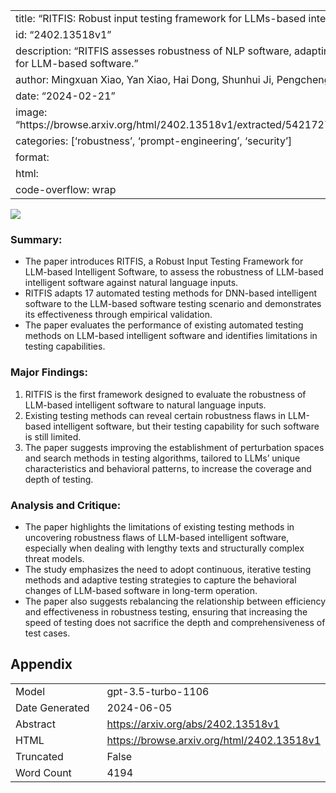 
---
title: "RITFIS: Robust input testing framework for LLMs-based intelligent software"
id: "2402.13518v1"
description: "RITFIS assesses robustness of NLP software, adapting DNN testing methods for LLM-based software."
author: Mingxuan Xiao, Yan Xiao, Hai Dong, Shunhui Ji, Pengcheng Zhang
date: "2024-02-21"
image: "https://browse.arxiv.org/html/2402.13518v1/extracted/5421727/RITFIS_framework.png"
categories: ['robustness', 'prompt-engineering', 'security']
format:
  html:
    code-overflow: wrap
---

![](https://browse.arxiv.org/html/2402.13518v1/extracted/5421727/RITFIS_framework.png)

### **Summary:**
- The paper introduces RITFIS, a Robust Input Testing Framework for LLM-based Intelligent Software, to assess the robustness of LLM-based intelligent software against natural language inputs.
- RITFIS adapts 17 automated testing methods for DNN-based intelligent software to the LLM-based software testing scenario and demonstrates its effectiveness through empirical validation.
- The paper evaluates the performance of existing automated testing methods on LLM-based intelligent software and identifies limitations in testing capabilities.

### Major Findings:
1. RITFIS is the first framework designed to evaluate the robustness of LLM-based intelligent software to natural language inputs.
2. Existing testing methods can reveal certain robustness flaws in LLM-based intelligent software, but their testing capability for such software is still limited.
3. The paper suggests improving the establishment of perturbation spaces and search methods in testing algorithms, tailored to LLMs’ unique characteristics and behavioral patterns, to increase the coverage and depth of testing.

### Analysis and Critique:
- The paper highlights the limitations of existing testing methods in uncovering robustness flaws of LLM-based intelligent software, especially when dealing with lengthy texts and structurally complex threat models.
- The study emphasizes the need to adopt continuous, iterative testing methods and adaptive testing strategies to capture the behavioral changes of LLM-based software in long-term operation.
- The paper also suggests rebalancing the relationship between efficiency and effectiveness in robustness testing, ensuring that increasing the speed of testing does not sacrifice the depth and comprehensiveness of test cases.

## Appendix

|          |          |
|----------|----------|
| Model     | gpt-3.5-turbo-1106       |
| Date Generated     | 2024-06-05       |
| Abstract | [https://arxiv.org/abs/2402.13518v1](https://arxiv.org/abs/2402.13518v1)        |
| HTML     | [https://browse.arxiv.org/html/2402.13518v1](https://browse.arxiv.org/html/2402.13518v1)       |
| Truncated       | False       |
| Word Count       | 4194       |